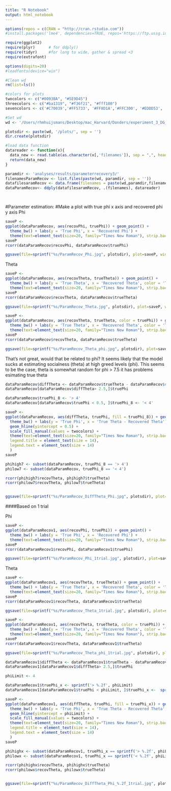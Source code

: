```yaml
---
title: "R Notebook"
output: html_notebook
---
```



```r

options(repos = c(CRAN = "http://cran.rstudio.com"))
#install.packages('lme4', dependencies=TRUE, repos='https://ftp.ussg.iu.edu/CRAN/')

require(ggplot2)
require(plyr)      # for ddply()
require(tidyr)     #for long to wide, gather & spread <3
require(extrafont)

options(digits=20)
#loadfonts(device="win")

#Clean wd
rm(list=ls())

#colors for plots
twocolors <- c("#0093BA", "#5E9D45")
threecolors <- c("#ba1319", "#f36f21", "#fff100")  
sevencolors <- c('#C70039','#FF5733', '#FF8D1A','#FFC300', '#EDDD53', '#ADD45C','#57C785')

#Set wd
wd <- '/Users/rhmhuijsmans/Desktop/mac_Harvard/Donders/experiment_3_DG_UG/'

plotsdir <- paste(wd, '/plots/', sep = '')
dir.create(plotsdir)

#load data function
datareader <- function(x){
  data_new <- read.table(as.character(x[,'filenames']), sep = ",", header = TRUE)
  return(data_new)
}

paramdir <- 'analyses/results/parameterrecovery3/'
filenamesParamRecov <- list.files(paste(wd, paramdir, sep = ''))
datafilesaramRecov <- data.frame(filenames = paste(wd,paramdir,filenamesParamRecov, sep = ''))
dataParamRecov<- ddply(datafilesaramRecov, .(filenames), datareader)




```

#Parameter estimation:
#Make a plot with true phi x axis and recovered phi y axis
Phi

```r

saveP <-
ggplot(dataParamRecov, aes(recovPhi, truePhi)) + geom_point() + 
  theme_bw() + labs(y = 'True Phi', x = 'Recovered Phi') +
  theme(text=element_text(size=20, family="Times New Roman"), strip.background =element_blank(), panel.grid.major = element_blank(), legend.position = 'none')
saveP
rcorr(dataParamRecov$recovPhi, dataParamRecov$truePhi)

ggsave(file=sprintf("%s/ParamRecov_Phi.jpg", plotsdir), plot=saveP, width=5, height=5)

```

Theta

```r

saveP <-
ggplot(dataParamRecov, aes(recovTheta, trueTheta)) + geom_point() + 
  theme_bw() + labs(y = 'True Theta', x = 'Recovered Theta', color = 'True Phi') +
  theme(text=element_text(size=20, family="Times New Roman"), strip.background =element_blank(), panel.grid.major = element_blank())
saveP
rcorr(dataParamRecov$recovTheta, dataParamRecov$trueTheta)

ggsave(file=sprintf("%s/ParamRecov_Theta.jpg", plotsdir), plot=saveP, width=7, height=5)

saveP <-
ggplot(dataParamRecov, aes(recovTheta, trueTheta, color = truePhi)) + geom_point(size = 4) + 
  theme_bw() + labs(y = 'True Theta', x = 'Recovered Theta', color = 'True Phi') +
  theme(text=element_text(size=20, family="Times New Roman"), strip.background =element_blank(), panel.grid.major = element_blank())
saveP
rcorr(dataParamRecov$recovTheta, dataParamRecov$trueTheta)

ggsave(file=sprintf("%s/ParamRecov_Theta_phi.jpg", plotsdir), plot=saveP, width=7, height=5)


```

That's not great, would that be related to phi? It seems likely that the model sucks at estimating socialness (theta) at high greed levels (phi). 
This seems to be the case, theta is somewhat random for phi > 7.5 it has problems esimating true theta

```r

dataParamRecov$diffTheta <- dataParamRecov$trueTheta - dataParamRecov$recovTheta
dataParamRecov[dataParamRecov$diffTheta> 2.5,]$truePhi

dataParamRecov$truePhi_8 <- '> 4'
dataParamRecov[dataParamRecov$truePhi < 0.5, ]$truePhi_8 <- '< 4'

saveP <-
ggplot(dataParamRecov, aes(diffTheta, truePhi, fill = truePhi_8)) + geom_point(size = 3, shape = 21) + 
  theme_bw() + labs(y = 'True Phi', x = 'True Theta - Recovered Theta', fill = 'True phi:') +
  geom_hline(yintercept = 0.5) + 
  scale_fill_manual(values = twocolors) +
  theme(text=element_text(size=20, family="Times New Roman"), strip.background =element_blank(), panel.grid.major = element_blank(), legend.position = 'right',
  legend.title = element_text(size = 14),
  legend.text = element_text(size = 14)
  )
saveP

phihigh7 <- subset(dataParamRecov, truePhi_8 == '> 4')
philow7 <- subset(dataParamRecov, truePhi_8 == '< 4')

rcorr(phihigh7$recovTheta, phihigh7$trueTheta)
rcorr(philow7$recovTheta, philow7$trueTheta)


ggsave(file=sprintf("%s/ParamRecov_DiffTheta_Phi.jpg", plotsdir), plot=saveP, width=6, height=5)


```


####Based on 1 trial

Phi

```r

saveP <-
ggplot(dataParamRecov1, aes(recovPhi, truePhi)) + geom_point() + 
  theme_bw() + labs(y = 'True Phi', x = 'Recovered Phi') +
  theme(text=element_text(size=20, family="Times New Roman"), strip.background =element_blank(), panel.grid.major = element_blank(), legend.position = 'none')
saveP
rcorr(dataParamRecov1$recovPhi, dataParamRecov1$truePhi)

ggsave(file=sprintf("%s/ParamRecov_Phi_1trial.jpg", plotsdir), plot=saveP, width=5, height=5)

```

Theta

```r

saveP <-
ggplot(dataParamRecov1, aes(recovTheta, trueTheta)) + geom_point() + 
  theme_bw() + labs(y = 'True Theta', x = 'Recovered Theta', color = 'True Phi') +
  theme(text=element_text(size=20, family="Times New Roman"), strip.background =element_blank(), panel.grid.major = element_blank())
saveP
rcorr(dataParamRecov1$recovTheta, dataParamRecov1$trueTheta)

ggsave(file=sprintf("%s/ParamRecov_Theta_1trial.jpg", plotsdir), plot=saveP, width=5, height=5)

saveP <-
ggplot(dataParamRecov1, aes(recovTheta, trueTheta, color = truePhi)) + geom_point(size = 4) + 
  theme_bw() + labs(y = 'True Theta', x = 'Recovered Theta', color = 'True Phi') +
  theme(text=element_text(size=20, family="Times New Roman"), strip.background =element_blank(), panel.grid.major = element_blank())
saveP
rcorr(dataParamRecov1$recovTheta, dataParamRecov1$trueTheta)

ggsave(file=sprintf("%s/ParamRecov_Theta_phi_1trial.jpg", plotsdir), plot=saveP, width=7, height=5)


```

```r

dataParamRecov1$diffTheta <- dataParamRecov1$trueTheta - dataParamRecov1$recovTheta
dataParamRecov1[dataParamRecov1$diffTheta> 2.5,]$truePhi

phiLimit <- 4

dataParamRecov1$truePhi_x <- sprintf('> %.2f', phiLimit)
dataParamRecov1[dataParamRecov1$truePhi < phiLimit, ]$truePhi_x <-  sprintf('< %.2f', phiLimit)

saveP <-
ggplot(dataParamRecov1, aes(diffTheta, truePhi, fill = truePhi_x)) + geom_point(size = 3, shape = 21) + 
  theme_bw() + labs(y = 'True Phi', x = 'True Theta - Recovered Theta', fill = 'True phi:') +
  geom_hline(yintercept = phiLimit) + 
  scale_fill_manual(values = twocolors) +
  theme(text=element_text(size=20, family="Times New Roman"), strip.background =element_blank(), panel.grid.major = element_blank(), legend.position = 'right',
  legend.title = element_text(size = 14),
  legend.text = element_text(size = 14)
  )
saveP

phihighx <- subset(dataParamRecov1, truePhi_x == sprintf('> %.2f', phiLimit))
philowx <- subset(dataParamRecov1, truePhi_x == sprintf('< %.2f', phiLimit))

rcorr(phihighx$recovTheta, phihighx$trueTheta)
rcorr(philowx$recovTheta, philowx$trueTheta)


ggsave(file=sprintf("%s/ParamRecov_DiffTheta_Phi_%.2f_1trial.jpg", plotsdir, phiLimit), plot=saveP, width=6, height=5)


```

